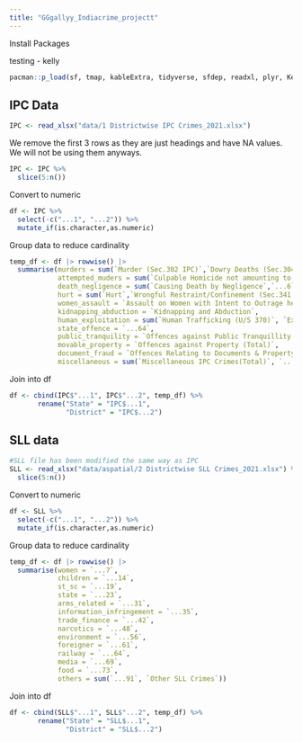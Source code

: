 ```yaml
---
title: "GGgallyy_Indiacrime_projectt"
---
```


Install Packages

testing - kelly

```r
pacman::p_load(sf, tmap, kableExtra, tidyverse, sfdep, readxl, plyr, Kendall, plotly, dplyr)
```

## IPC Data

```r
IPC <- read_xlsx("data/1 Districtwise IPC Crimes_2021.xlsx")
```

We remove the first 3 rows as they are just headings and have NA values. We will not be using them anyways.

```r
IPC <- IPC %>%
  slice(5:n())
```

Convert to numeric

```r
df <- IPC %>%
  select(-c("...1", "...2")) %>%
  mutate_if(is.character,as.numeric)
```

Group data to reduce cardinality

```r
temp_df <- df |> rowwise() |>
  summarise(murders = sum(`Murder (Sec.302 IPC)`,`Dowry Deaths (Sec.304-B IPC)`),
            attempted_muders = sum(`Culpable Homicide not amounting to Murder (Sec.304 IPC)`,`Abetment of Suicide (Sec.305/306 IPC)`, `Attempt to Commit Murder (Sec.307 IPC)`, `Attempt to commit Culpable Homicide (Sec.308 IPC)`, `Attempt to Commit Suicide (Sec.309 IPC)`, `Miscarriage, Infanticide, Foeticide and Abandonment (Sec.313 to 318 IPC) \r\n`),
            death_negligence = sum(`Causing Death by Negligence`,`...6`,`...7`,`...8`,`...9`,`...10`,`...11`,`...12`),
            hurt = sum(`Hurt`,`Wrongful Restraint/Confinement (Sec.341 to 348 IPC)`),
            women_assault = `Assault on Women with Intent to Outrage her Modesty`,
            kidnapping_abduction = `Kidnapping and Abduction`,
            human_exploitation = sum(`Human Trafficking (U/S 370)`, `Exploitation of Trafficked Person 370A IPC)`, `Selling of Minors for Prostitution (Sec.372 IPC)`, `Buying of Minors for Prostitution (Sec.373 IPC)`, `Rape (Sec.376 IPC)`, `Attempt to Commit Rape (Sec.376/511 IPC)`, `Unnatural Offences (Sec.377 IPC)`),
            state_offence = `...64`,
            public_tranquility = `Offences against Public Tranquillity (Total)`,
            movable_property = `Offences against Property (Total)`,
            document_fraud = `Offences Relating to Documents & Property Marks (Total)`,
            miscellaneous = sum(`Miscellaneous IPC Crimes(Total)`, `...143`))
```

Join into df

```r
df <- cbind(IPC$"...1", IPC$"...2", temp_df) %>%
       rename("State" = "IPC$...1",
              "District" = "IPC$...2")
```

## SLL data

```r
#SLL file has been modified the same way as IPC
SLL <- read_xlsx("data/aspatial/2 Districtwise SLL Crimes_2021.xlsx") %>%
  slice(5:n())
```

Convert to numeric

```r
df <- SLL %>%
  select(-c("...1", "...2")) %>%
  mutate_if(is.character,as.numeric)
```

Group data to reduce cardinality

```r
temp_df <- df |> rowwise() |>
  summarise(women = `...7`,
            children = `...14`,
            st_sc = `...19`,
            state = `...23`,
            arms_related = `...31`,
            information_infringement = `...35`,
            trade_finance = `...42`,
            narcotics = `...48`,
            environment = `...56`,
            foreigner = `...61`,
            railway = `...64`,
            media = `...69`,
            food = `...73`,
            others = sum(`...91`, `Other SLL Crimes`))
```

Join into df

```r
df <- cbind(SLL$"...1", SLL$"...2", temp_df) %>%
       rename("State" = "SLL$...1",
              "District" = "SLL$...2")
```
